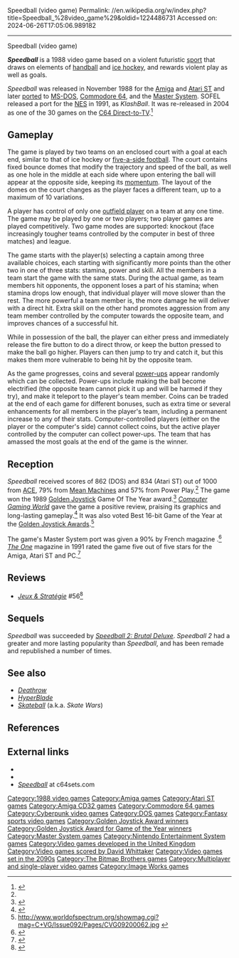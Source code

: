 Speedball (video game)
Permalink: //en.wikipedia.org/w/index.php?title=Speedball_%28video_game%29&oldid=1224486731
Accessed on: 2024-06-26T17:05:06.989182



------
Speedball (video game)
{{Use mdy dates|date=May 2012}}
{{Infobox video game
|title      = Speedball
|image      = [[File:Speedball video game cover.jpg|frameless]]
|caption    = Cover art by David John Rowe<ref>{{cite web |url= https://davidrowe.net/speedball.html |title= David Rowe's retro art web site |accessdate = 9 March 2024 |publisher= David Rowe}}</ref>
|developer  = [[The Bitmap Brothers]]
|publisher  = [[Image Works]]
|artist     = Mark Coleman
|composer   = [[David Whittaker (video game composer)|David Whittaker]]
|released   = 1988
|platforms  = [[Amiga]], [[Atari ST]], [[BlackBerry]], [[Commodore 64]], [[MS-DOS]], [[Nintendo Entertainment System|NES]], [[Master System]]<ref name='MobyGamesSpeedball1' />
|genre      = [[Sports game|Sports]], [[Action game|action]]
|modes      = [[Single-player]], [[multiplayer]]
}}

'''''Speedball''''' is a 1988 video game based on a violent futuristic [[sports video game|sport]] that draws on elements of [[handball]] and [[ice hockey]], and rewards violent play as well as goals.

''Speedball'' was released in November 1988 for the [[Amiga]] and [[Atari ST]] and later [[porting|ported]] to [[MS-DOS]], [[Commodore 64]], and the [[Master System]]. SOFEL released a port for the [[Nintendo Entertainment System|NES]] in 1991, as ''KlashBall''. It was re-released in 2004 as one of the 30 games on the [[C64 Direct-to-TV]].<ref name='MobyGamesSpeedball1'>{{cite web|url=http://www.mobygames.com/game/speedball |title=Speedball |accessdate=February 13, 2009 |work=[[MobyGames]] |publisher=[[MobyGames]] |archiveurl=https://web.archive.org/web/20080227140202/http://www.mobygames.com/game/speedball |archivedate=February 27, 2008 }}</ref>

==Gameplay==

The game is played by two teams on an enclosed court with a goal at each end, similar to that of ice hockey or [[five-a-side football]]. The court contains fixed bounce domes that modify the trajectory and speed of the ball, as well as one hole in the middle at each side where upon entering the ball will appear at the opposite side, keeping its [[momentum]]. The layout of the domes on the court changes as the player faces a different team, up to a maximum of 10 variations.

A player has control of only one [[Outfield|outfield player]] on a team at any one time. The game may be played by one or two players; two player games are played competitively. Two game modes are supported: knockout (face increasingly tougher teams controlled by the computer in best of three matches) and league.

The game starts with the player(s) selecting a captain among three available choices, each starting with significantly more points than the other two in one of three stats: stamina, power and skill. All the members in a team start the game with the same stats. During the actual game, as team members hit opponents, the opponent loses a part of his stamina; when stamina drops low enough, that individual player will move slower than the rest. The more powerful a team member is, the more damage he will deliver with a direct hit. Extra skill on the other hand promotes aggression from any team member controlled by the computer towards the opposite team, and improves chances of a successful hit.

While in possession of the ball, the player can either press and immediately release the fire button to do a direct throw, or keep the button pressed to make the ball go higher. Players can then jump to try and catch it, but this makes them more vulnerable to being hit by the opposite team.

As the game progresses, coins and several [[power-up]]s appear randomly which can be collected. Power-ups include making the ball become electrified (the opposite team cannot pick it up and will be harmed if they try), and make it teleport to the player's team member. Coins can be traded at the end of each game for different bonuses, such as extra time or several enhancements for all members in the player's team, including a permanent increase to any of their stats. Computer-controlled players (either on the player or the computer's side) cannot collect coins, but the active player controlled by the computer can collect power-ups. The team that has amassed the most goals at the end of the game is the winner.

==Reception==
''Speedball'' received scores of 862 (DOS) and 834 (Atari ST) out of 1000 from [[ACE (games magazine)|ACE]], 79% from [[Mean Machines]] and 57% from Power Play.<ref name="MobyGamesSpeedball1" /> The game won the 1989 [[Golden Joystick Award|Golden Joystick]] Game Of The Year award.<ref name="BitmapBrothersSpeedball1">{{cite web|url=http://www.bitmap-brothers.co.uk/our-games/past/speedball.htm |title=Speedball |accessdate=February 13, 2009 |work=bitmap-brothers.co.uk |publisher=[[The Bitmap Brothers]] |archiveurl=https://web.archive.org/web/20071017043006/http://www.bitmap-brothers.co.uk/our-games/past/speedball.htm |archivedate=October 17, 2007 }}</ref> ''[[Computer Gaming World]]'' gave the game a positive review, praising its graphics and long-lasting gameplay.<ref name="CGW">{{citation | date = October 1989 | last = Struble | first = Robert | magazine = [[Computer Gaming World]] | title = The Sport of Fiends |  pages = 34, 47 | issue=64}}</ref> It was also voted Best 16-bit Game of the Year at the [[Golden Joystick Awards]].<ref>http://www.worldofspectrum.org/showmag.cgi?mag=C+VG/Issue092/Pages/CVG09200062.jpg {{Bare URL image|date=March 2022}}</ref>

The game's Master System port was given a 90% by French magazine {{Interlanguage link|Joypad (magazine)|lt=''Joypad''|fr|Joypad (magazine)|WD=}}.<ref>{{Cite web|title=Le site des anciennes revues informatiques - www.abandonware-magazines.org|url=https://www.abandonware-magazines.org/affiche_mag.php?mag=84&num=1770&album=oui|access-date=2021-01-12|website=www.abandonware-magazines.org}}</ref> ''[[The One (magazine)|The One]]'' magazine in 1991 rated the game five out of five stars for the Amiga, Atari ST and PC.<ref name="One">{{cite magazine|title = The Price is Right|date = 28 March 1991|url = https://archive.org/details/theone-magazine-31/page/n79/mode/2up|magazine = [[The One (magazine)|The One]]|publisher = [[EMAP Images]]|last = Presley|first = Paul|issue = 31 (April 1991)|pages = 80–1}}</ref>

==Reviews==
*''[[:fr:Jeux et Stratégie|Jeux & Stratégie]]'' #56<ref>{{cite web | url=https://archive.org/details/jeux-et-strategie-56/page/72/mode/2up | title=Jeux & stratégie 56 | date=March 1989 }}</ref>

==Sequels==
''Speedball'' was succeeded by ''[[Speedball 2: Brutal Deluxe]]''. ''Speedball 2'' had a greater and more lasting popularity than ''Speedball'', and has been remade and republished a number of times.

== See also ==
*''[[Deathrow (video game)|Deathrow]]''
*''[[HyperBlade]]''
*''[[Skateball]]'' (a.k.a. ''Skate Wars'')

==References==
{{Reflist|colwidth=30em}}

==External links==
*{{moby game|id=/speedball}}
*{{abime|id=2046}}
* [http://www.c64sets.com/set.html?id=108 ''Speedball''] at c64sets.com

{{The Bitmap Brothers}}
{{Golden Joystick GOTY}}
{{Authority control}}

{{DEFAULTSORT:Speedball (Video Game)}}
[[Category:1988 video games]]
[[Category:Amiga games]]
[[Category:Atari ST games]]
[[Category:Amiga CD32 games]]
[[Category:Commodore 64 games]]
[[Category:Cyberpunk video games]]
[[Category:DOS games]]
[[Category:Fantasy sports video games]]
[[Category:Golden Joystick Award winners]]
[[Category:Golden Joystick Award for Game of the Year winners]]
[[Category:Master System games]]
[[Category:Nintendo Entertainment System games]]
[[Category:Video games developed in the United Kingdom]]
[[Category:Video games scored by David Whittaker]]
[[Category:Video games set in the 2090s]]
[[Category:The Bitmap Brothers games]]
[[Category:Multiplayer and single-player video games]]
[[Category:Image Works games]]